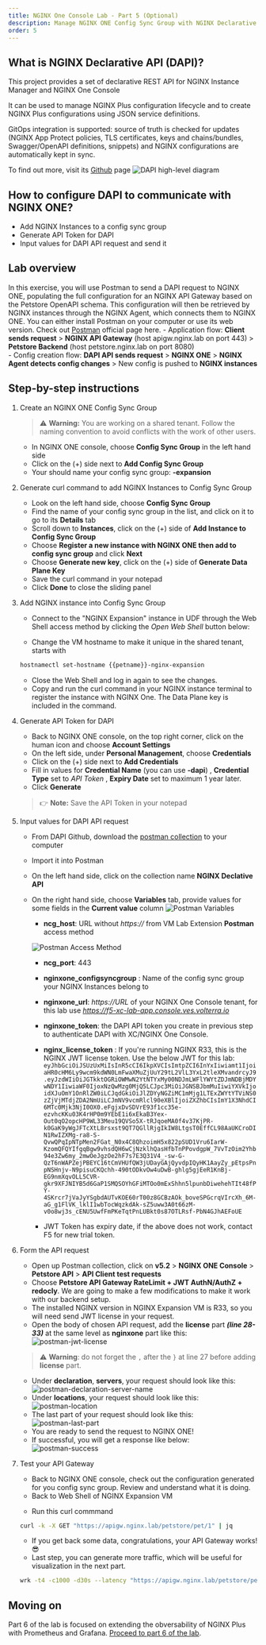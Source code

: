 ```yaml
---
title: NGINX One Console Lab - Part 5 (Optional)
description: Manage NGINX ONE Config Sync Group with NGINX Declarative API
order: 5
---
```


## What is NGINX Declarative API (DAPI)? 

This project provides a set of declarative REST API for NGINX Instance Manager and NGINX One Console

It can be used to manage NGINX Plus configuration lifecycle and to create NGINX Plus configurations using JSON service definitions.

GitOps integration is supported: source of truth is checked for updates (NGINX App Protect policies, TLS certificates, keys and chains/bundles, Swagger/OpenAPI definitions, snippets) and NGINX configurations are automatically kept in sync.

To find out more, visit its [Github](https://github.com/f5devcentral/NGINX-Declarative-API) page
![DAPI high-level diagram](media/part5-01.png)

## How to configure DAPI to communicate with NGINX ONE?

- Add NGINX Instances to a config sync group
- Generate API Token for DAPI
- Input values for DAPI API request and send it

## Lab overview

In this exercise, you will use Postman to send a DAPI request to NGINX ONE, populating the full configuration for an NGINX API Gateway based on the Petstore OpenAPI schema. 
This configuration will then be retrieved by NGINX instances through the NGINX Agent, which connects them to NGINX ONE. 
You can either install Postman on your computer or use its web version. Check out [Postman](https://www.postman.com/) official page here.
    - Application flow: **Client sends request** > **NGINX API Gateway** (host apigw.nginx.lab on port 443) > **Petstore Backend** (host petstore.nginx.lab on port 8080)  
    - Config creation flow: **DAPI API sends request** > **NGINX ONE** > **NGINX Agent detects config changes** > New config is pushed to **NGINX instances**
 
## Step-by-step instructions

1. Create an NGINX ONE Config Sync Group

    > :warning: **Warning:** You are working on a shared tenant. Follow the naming convention to avoid conflicts with the work of other users.
    - In NGINX ONE console, choose **Config Sync Group** in the left hand side
    - Click on the (+) side next to **Add Config Sync Group**
    - Your should name your config sync group: **<GetVariable name="petname" />-expansion**

1. Generate curl command to add NGINX Instances to Config Sync Group

    - Look on the left hand side, choose **Config Sync Group**
    - Find the name of your config sync group in the list, and click on it to go to its **Details** tab
    - Scroll down to **Instances**, click on the (+) side of **Add Instance to Config Sync Group**
    - Choose **Register a new instance with NGINX ONE then add to config sync group** and click **Next**
    - Choose **Generate new key**, click on the (+) side of **Generate Data Plane Key**
    - Save the curl command in your notepad
    - Click **Done** to close the sliding panel

1. Add NGINX instance into Config Sync Group
   
    - Connect to the "NGINX Expansion" instance in UDF through the Web Shell access method by clicking the *Open Web Shell* button below:

    <UDFComponent
        name="NGINX Expansion"
    />

    - Change the VM hostname to make it unique in the shared tenant, starts with **<GetVariable name="petname"/>**
    ```bash
    hostnamectl set-hostname {{petname}}-nginx-expansion
    ```
    - Close the Web Shell and log in again to see the changes.
    - Copy and run the curl command in your NGINX instance terminal to register the instance with NGINX One. The Data Plane key is included in the command.

1. Generate API Token for DAPI
    - Back to NGINX ONE console, on the top right corner, click on the human icon and choose **Account Settings** 
    - On the left side, under **Personal Management**, choose **Credentials** 
    - Click on the (+) side next to **Add Credentials**
    - Fill in values for **Credential Name** (you can use **<GetVariable name="petname" />-dapi**) , **Credential Type** set to *API Token* , **Expiry Date** set to maximum 1 year later.
    - Click **Generate**
    > :point_right: **Note:** Save the API Token in your notepad 

1. Input values for DAPI API request
    - From DAPI Github, download the [postman collection](https://raw.githubusercontent.com/f5devcentral/NGINX-Declarative-API/refs/heads/main/contrib/postman/NGINX%20Declarative%20API.postman_collection.json) to your computer
    - Import it into Postman
    - On the left hand side, click on the collection name **NGINX Declative API**
    - On the right hand side, choose **Variables** tab, provide values for some fields in the **Current value** column
        ![Postman Variables](media/part5-02.png)
        - **ncg_host**: URL without *https://* from VM Lab Extension **Postman** access method
        
        ![Postman Access Method](media/part5-03.png)
        - **ncg_port**: 443
        - **nginxone_configsyncgroup** : Name of the config sync group your NGINX Instances belong to
        - **nginxone_url**: *https://URL*  of your NGINX One Console tenant, for this lab use *https://f5-xc-lab-app.console.ves.volterra.io*
        - **nginxone_token**: the DAPI API token you create in previous step to authenticate DAPI with XC/NGINX One Console. 

        - **nginx_license_token** : If you're running NGINX R33, this is the NGINX JWT license token. Use the below JWT for this lab:
    `eyJhbGciOiJSUzUxMiIsInR5cCI6IkpXVCIsImtpZCI6InYxIiwiamt1IjoiaHR0cHM6Ly9wcm9kdWN0LmFwaXMuZjUuY29tL2VlL3YxL2tleXMvandrcyJ9.eyJzdWIiOiJGTkktOGRiOWMwN2YtNTYxMy00NDJmLWFlYWYtZDJmNDBjMDYwNDY1IiwiaWF0IjoxNzQwMzg0MjQ5LCJpc3MiOiJGNSBJbmMuIiwiYXVkIjoidXJuOmY1OnRlZW0iLCJqdGkiOiJlZDYyNGZiMC1mMjg1LTExZWYtYTViNS0zZjVjMTdjZDA2NmUiLCJmNV9vcmRlcl90eXBlIjoiZXZhbCIsImY1X3NhdCI6MTc0Mjk3NjI0OX0.eFgjxDvSDVrE93f1cc35e-ezvhcKKu03K4rHP0m9YEbE1i6xEkaB3Yex-Out0qO2opcHP9WL33Meu19QVSo5X-tRJqoeMA0f4v37KjPR-k0GaK9yWgJFTcXtL8rsxst9QT7QGllRjgIkIW8LtgsT0EffCL98AaUKCroDIN1RwIZXMg-ra8-S-QvwQPqIpNTpMen2FGat_N0x4C8QhzoimH5x822pSUD1Vru6IarW-KzomQFQYIfgqBgw9vhsdQH6wCjNzklhQasHfbTnPPovdgpW_7VvTzOim2Yhb94e3Zw6my_2mwOeJgzOe2hF7s7E3Q31V4_-sw-G-QzT6nWAPZejPBEYC16tCmVHUfQW3jUDayGAjQyvdpIQyHK1AayZy_pEtpsPnpNSHnjv-N9pisuCKQchh-490tODkvOw4uDwB-ghlg5gjEeR1KnBj-EG9nmXqvOLL5CVR-gkr9XFJNIYB5d6GaP1SMQSOYhGFiMTOo0mExShhn5lpunbDiwehehTIt48fPY-4SKrcr7jVaJyYSgbdAUTvKOE60rT00z8GCBzAOk_boveSPGcrqVIrcXh_6M-aG_g1FlVK_lklI1wbTocWqzkdAk-sZ5uww3A0t66zM-v0o8wj3s_cENU5UwfFmPKeTqtPnLUBkt0s87OTLRsf-PbN4GJhAEFoUE`
        - JWT Token has expiry date, if the above does not work, contact F5 for new trial token.

1. Form the API request
    - Open up Postman collection, click on **v5.2** > **NGINX ONE Console** > **Petstore API** > **API Client test requests**
    - Choose **Petstore API Gateway RateLimit + JWT AuthN/AuthZ + redocly**. 
    We are going to make a few modifications to make it work with our backend setup.
    - The installed NGINX version in NGINX Expansion VM is R33, so you will need send JWT license in your request.
    - Open the body of chosen API request, add the **license** part ***(line 28-33)*** at the same level as **nginxone** part like this:
    ![postman-jwt-license](media/part5-04.png)
    >:warning: **Warning**: do not forget the `,` after the `}` at line 27 before adding **license** part.
    - Under **declaration**, **servers**, your request should look like this:
    ![postman-declaration-server-name](media/part5-05.png)
    - Under **locations**, your request should look like this:
    ![postman-location](media/part5-06.png)
    - The last part of your request should look like this:
    ![postman-last-part](media/part5-07.png)
    - You are ready to send the request to NGINX ONE!
    - If successful, you will get a response like below:
    ![postman-success](media/part5-08.png)

1. Test your API Gateway
    - Back to NGINX ONE console, check out the configuration generated for you config sync group.
    Review and understand what it is doing.
    - Back to Web Shell of NGINX Expansion VM

    <UDFComponent
        name="NGINX Expansion"
    />

    - Run this curl commmand
    ```bash
    curl -k -X GET "https://apigw.nginx.lab/petstore/pet/1" | jq
    ```
    - If you get back some data, congratulations, your API Gateway works! :sunglasses:
    - Last step, you can generate more traffic, which will be useful for visualization in the next part.
    ```bash
    wrk -t4 -c1000 -d30s --latency "https://apigw.nginx.lab/petstore/pet/1"
    ```

## Moving on
Part 6 of the lab is focused on extending the obversability of NGINX Plus with Prometheus and Grafana.
[Proceed to part 6 of the lab](./nginx-one-6.mdx).
